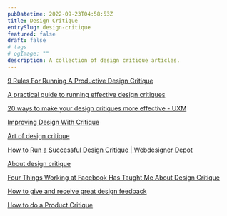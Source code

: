 ```yaml
---
pubDatetime: 2022-09-23T04:58:53Z
title: Design Critique
entrySlug: design-critique
featured: false
draft: false
# tags
# ogImage: ""
description: A collection of design critique articles.
---
```


[9 Rules For Running A Productive Design Critique](https://www.fastcompany.com/3019674/9-rules-for-running-a-productive-design-critique)

[A practical guide to running effective design critiques](https://medium.com/@suelynyu/a-practical-guide-to-running-effective-design-critiques-c6e8166c9eb0)

[20 ways to make your design critiques more effective - UXM](http://www.uxforthemasses.com/design-critiques/)

[Improving Design With Critique](https://medium.com/adventures-in-ux-design/improving-design-with-critique-2a981dd8ba0f)

[Art of design critique](https://medium.theuxblog.com/art-of-design-critique-e08a4e1ef13)

[How to Run a Successful Design Critique | Webdesigner Depot](https://www.webdesignerdepot.com/2018/07/how-to-run-a-successful-design-critique/)

[About design critique](https://buditanrim.co/2018/about-design-critique/)

[Four Things Working at Facebook Has Taught Me About Design Critique](https://medium.com/facebook-design/critique-is-an-important-part-of-any-design-process-whether-you-work-as-part-of-a-team-or-solo-ef3dcb299ce3)

[How to give and receive great design feedback](https://uxdesign.cc/how-to-give-and-receive-great-design-feedback-ca5e37eea4b9)

[How to do a Product Critique](https://medium.com/the-year-of-the-looking-glass/how-to-do-a-product-critique-98b657050638)


<Tweet id="https://twitter.com/mgoldst/status/634446580297375744" />
